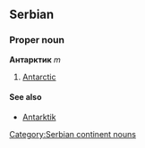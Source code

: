 ==Serbian==
===Proper noun===
'''Антарктик''' ''m''
#[[Antarctic]]
====See also====
*[[Antarktik]]
[[Category:Serbian continent nouns]]